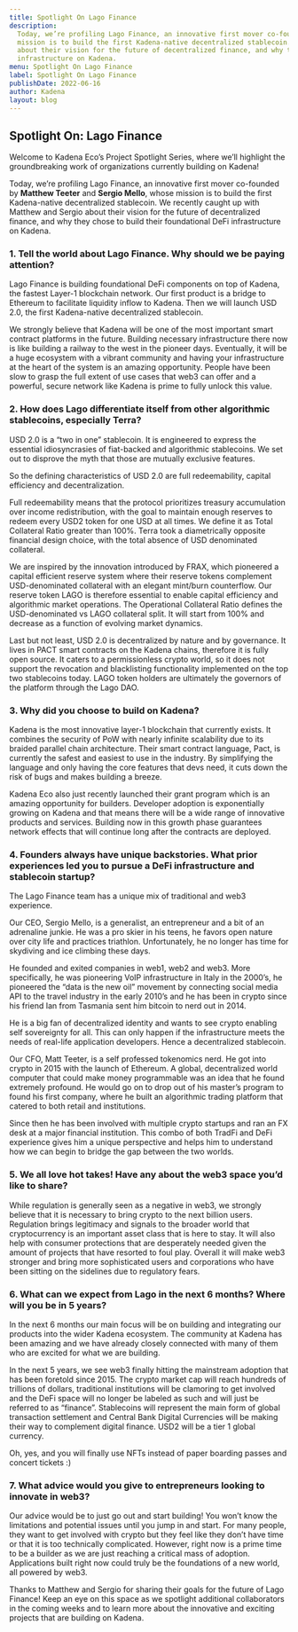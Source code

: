 ```yaml
---
title: Spotlight On Lago Finance
description:
  Today, we’re profiling Lago Finance, an innovative first mover co-founded by Matthew Teeter and Sergio Mello, whose
  mission is to build the first Kadena-native decentralized stablecoin. We recently caught up with Matthew and Sergio
  about their vision for the future of decentralized finance, and why they chose to build their foundational DeFi
  infrastructure on Kadena.
menu: Spotlight On Lago Finance
label: Spotlight On Lago Finance
publishDate: 2022-06-16
author: Kadena
layout: blog
---
```


## Spotlight On: Lago Finance

Welcome to Kadena Eco’s Project Spotlight Series, where we’ll highlight the groundbreaking work of organizations
currently building on Kadena!

Today, we’re profiling Lago Finance, an innovative first mover co-founded by **Matthew Teeter** and **Sergio Mello**,
whose mission is to build the first Kadena-native decentralized stablecoin. We recently caught up with Matthew and
Sergio about their vision for the future of decentralized finance, and why they chose to build their foundational DeFi
infrastructure on Kadena.

### 1. Tell the world about Lago Finance. Why should we be paying attention?

Lago Finance is building foundational DeFi components on top of Kadena, the fastest Layer-1 blockchain network. Our
first product is a bridge to Ethereum to facilitate liquidity inflow to Kadena. Then we will launch USD 2.0, the first
Kadena-native decentralized stablecoin.

We strongly believe that Kadena will be one of the most important smart contract platforms in the future. Building
necessary infrastructure there now is like building a railway to the west in the pioneer days. Eventually, it will be a
huge ecosystem with a vibrant community and having your infrastructure at the heart of the system is an amazing
opportunity. People have been slow to grasp the full extent of use cases that web3 can offer and a powerful, secure
network like Kadena is prime to fully unlock this value.

### 2. How does Lago differentiate itself from other algorithmic stablecoins, especially Terra?

USD 2.0 is a “two in one” stablecoin. It is engineered to express the essential idiosyncrasies of fiat-backed and
algorithmic stablecoins. We set out to disprove the myth that those are mutually exclusive features.

So the defining characteristics of USD 2.0 are full redeemability, capital efficiency and decentralization.

Full redeemability means that the protocol prioritizes treasury accumulation over income redistribution, with the goal
to maintain enough reserves to redeem every USD2 token for one USD at all times. We define it as Total Collateral Ratio
greater than 100%. Terra took a diametrically opposite financial design choice, with the total absence of USD
denominated collateral.

We are inspired by the innovation introduced by FRAX, which pioneered a capital efficient reserve system where their
reserve tokens complement USD-denominated collateral with an elegant mint/burn counterflow. Our reserve token LAGO is
therefore essential to enable capital efficiency and algorithmic market operations. The Operational Collateral Ratio
defines the USD-denominated vs LAGO collateral split. It will start from 100% and decrease as a function of evolving
market dynamics.

Last but not least, USD 2.0 is decentralized by nature and by governance. It lives in PACT smart contracts on the Kadena
chains, therefore it is fully open source. It caters to a permissionless crypto world, so it does not support the
revocation and blacklisting functionality implemented on the top two stablecoins today. LAGO token holders are
ultimately the governors of the platform through the Lago DAO.

### 3. Why did you choose to build on Kadena?

Kadena is the most innovative layer-1 blockchain that currently exists. It combines the security of PoW with nearly
infinite scalability due to its braided parallel chain architecture. Their smart contract language, Pact, is currently
the safest and easiest to use in the industry. By simplifying the language and only having the core features that devs
need, it cuts down the risk of bugs and makes building a breeze.

Kadena Eco also just recently launched their grant program which is an amazing opportunity for builders. Developer
adoption is exponentially growing on Kadena and that means there will be a wide range of innovative products and
services. Building now in this growth phase guarantees network effects that will continue long after the contracts are
deployed.

### 4. Founders always have unique backstories. What prior experiences led you to pursue a DeFi infrastructure and stablecoin startup?

The Lago Finance team has a unique mix of traditional and web3 experience.

Our CEO, Sergio Mello, is a generalist, an entrepreneur and a bit of an adrenaline junkie. He was a pro skier in his
teens, he favors open nature over city life and practices triathlon. Unfortunately, he no longer has time for skydiving
and ice climbing these days.

He founded and exited companies in web1, web2 and web3. More specifically, he was pioneering VoIP infrastructure in
Italy in the 2000’s, he pioneered the “data is the new oil” movement by connecting social media API to the travel
industry in the early 2010’s and he has been in crypto since his friend Ian from Tasmania sent him bitcoin to nerd out
in 2014.

He is a big fan of decentralized identity and wants to see crypto enabling self sovereignty for all. This can only
happen if the infrastructure meets the needs of real-life application developers. Hence a decentralized stablecoin.

Our CFO, Matt Teeter, is a self professed tokenomics nerd. He got into crypto in 2015 with the launch of Ethereum. A
global, decentralized world computer that could make money programmable was an idea that he found extremely profound. He
would go on to drop out of his master’s program to found his first company, where he built an algorithmic trading
platform that catered to both retail and institutions.

Since then he has been involved with multiple crypto startups and ran an FX desk at a major financial institution. This
combo of both TradFi and DeFi experience gives him a unique perspective and helps him to understand how we can begin to
bridge the gap between the two worlds.

### 5. We all love hot takes! Have any about the web3 space you’d like to share?

While regulation is generally seen as a negative in web3, we strongly believe that it is necessary to bring crypto to
the next billion users. Regulation brings legitimacy and signals to the broader world that cryptocurrency is an
important asset class that is here to stay. It will also help with consumer protections that are desperately needed
given the amount of projects that have resorted to foul play. Overall it will make web3 stronger and bring more
sophisticated users and corporations who have been sitting on the sidelines due to regulatory fears.

### 6. What can we expect from Lago in the next 6 months? Where will you be in 5 years?

In the next 6 months our main focus will be on building and integrating our products into the wider Kadena ecosystem.
The community at Kadena has been amazing and we have already closely connected with many of them who are excited for
what we are building.

In the next 5 years, we see web3 finally hitting the mainstream adoption that has been foretold since 2015. The crypto
market cap will reach hundreds of trillions of dollars, traditional institutions will be clamoring to get involved and
the DeFi space will no longer be labeled as such and will just be referred to as “finance”. Stablecoins will represent
the main form of global transaction settlement and Central Bank Digital Currencies will be making their way to
complement digital finance. USD2 will be a tier 1 global currency.

Oh, yes, and you will finally use NFTs instead of paper boarding passes and concert tickets :)

### 7. What advice would you give to entrepreneurs looking to innovate in web3?

Our advice would be to just go out and start building! You won’t know the limitations and potential issues until you
jump in and start. For many people, they want to get involved with crypto but they feel like they don’t have time or
that it is too technically complicated. However, right now is a prime time to be a builder as we are just reaching a
critical mass of adoption. Applications built right now could truly be the foundations of a new world, all powered by
web3.

Thanks to Matthew and Sergio for sharing their goals for the future of Lago Finance! Keep an eye on this space as we
spotlight additional collaborators in the coming weeks and to learn more about the innovative and exciting projects that
are building on Kadena.
